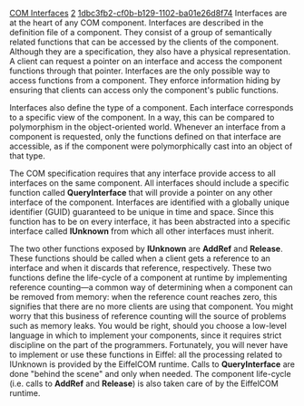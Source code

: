 [[Property:title|COM Interfaces]]
[[Property:weight|2]]
[[Property:uuid|1dbc3fb2-cf0b-b129-1102-ba01e26d8f74]]
Interfaces are at the heart of any COM component. Interfaces are described in the definition file of a component. They consist of a group of semantically related functions that can be accessed by the clients of the component. Although they are a specification, they also have a physical representation. A client can request a pointer on an interface and access the component functions through that pointer. Interfaces are the only possible way to access functions from a component. They enforce information hiding by ensuring that clients can access only the component's public functions.

Interfaces also define the type of a component. Each interface corresponds to a specific view of the component. In a way, this can be compared to polymorphism in the object-oriented world. Whenever an interface from a component is requested, only the functions defined on that interface are accessible, as if the component were polymorphically cast into an object of that type. 

The COM specification requires that any interface provide access to all interfaces on the same component. All interfaces should include a specific function called '''QueryInterface''' that will provide a pointer on any other interface of the component. Interfaces are identified with a globally unique identifier (GUID) guaranteed to be unique in time and space. Since this function has to be on every interface, it has been abstracted into a specific interface called '''IUnknown''' from which all other interfaces must inherit.

The two other functions exposed by '''IUnknown''' are '''AddRef''' and '''Release'''. These functions should be called when a client gets a reference to an interface and when it discards that reference, respectively. These two functions define the life-cycle of a component at runtime by implementing reference counting—a common way of determining when a component can be removed from memory:  when the reference count reaches zero, this signifies that there are no more clients are using that component.  You might worry that this business of reference counting will the source of problems such as memory leaks. You would be right, should you choose a low-level language in which to implement your components, since it requires strict discipline on the part of the programmers. Fortunately, you will never have to implement or use these functions in Eiffel: all the processing related to IUnknown is provided by the EiffelCOM runtime. Calls to '''QueryInterface''' are done "behind the scene" and only when needed. The component life-cycle (i.e. calls to '''AddRef''' and '''Release''') is also taken care of by the EiffelCOM runtime. 

{{seealso|<br/>
[[EiffelCOM Library|EiffelCOM library]]  <br/>
[[EiffelCOM: Introduction|Introduction]]  <br/>
[[COM Concepts|COM Concepts]]  <br/>
[[Coclass|Coclasses]]  <br/>
[[The Component Location|Component Location]]  <br/>
[[Access Type|Access Type]]  <br/>
[[Deeper into COM|Deeper into COM]]  }}



